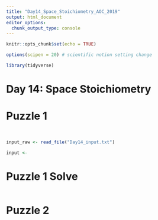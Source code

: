 ```yaml
---
title: "Day14_Space_Stoichiometry_AOC_2019"
output: html_document
editor_options: 
  chunk_output_type: console
---
```


```r
knitr::opts_chunk$set(echo = TRUE)

options(scipen = 20) # scientific notion setting change

library(tidyverse)
```

# Day 14: Space Stoichiometry

# Puzzle 1



```r

```


```r

```


```r
input_raw <- read_file("Day14_input.txt")

input <- 
```


# Puzzle 1 Solve

```r

```



# Puzzle 2 



```r

```


